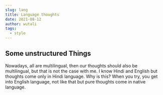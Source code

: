 ```yaml
---
slug: lang
title: Language thoughts
date: 2021-08-12
author: wutali
tags:
  - style
---
```

## Some unstructured Things

Nowadays, all are multilingual, then our thoughts should also be multilingual, but that is not the case with me. I know Hindi and English but thoughts come only in Hindi language. Why is this? When you try, you get into English language, not like that but pure thoughts come in native language.